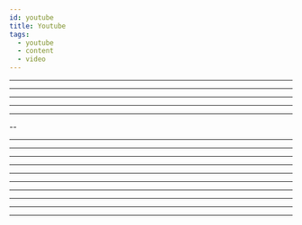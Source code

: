 ```yaml
---
id: youtube
title: Youtube
tags:
  - youtube
  - content
  - video
---
```



<Embed url="https://www.youtube.com/watch?v=_SUHXY8o7gU" />

---

<Embed url="https://www.youtube.com/watch?v=3b7KvS_AoXI" />

---

<Embed url="https://www.youtube.com/watch?v=UEmqJaKZJdc" />

---

<Embed url="https://www.youtube.com/watch?v=Rw6Z3rlc0tg" />

---

<Embed url="https://www.youtube.com/watch?v=tZur40uFUKc" />

---

<Embed url="https://www.youtube.com/watch?v=Bmw_6oOvO3s" />

--

<Embed url="https://www.youtube.com/watch?v=9jDUfrWSgQU" />

---

<Embed url="https://www.youtube.com/watch?v=FszbrKybdOY" />

---

<Embed url="https://www.youtube.com/watch?v=dAazdich_qg" />

---

<Embed url="https://www.youtube.com/watch?v=0E2XfbjzmAI" />

---

<Embed url="https://www.youtube.com/watch?v=N9Al-Ok89SA" />

---

<Embed url="https://www.youtube.com/watch?v=xf8CQxfYkls" />

---

<Embed url="https://www.youtube.com/watch?v=DyOQ6SOekBI" />

---

<Embed url="https://www.youtube.com/watch?v=cEqOs1tg_C0" />

---

<Embed url="https://www.youtube.com/watch?v=d-RMMnlotzY" />

---

<Embed url="https://www.youtube.com/watch?v=X1EbHgFxSdw" />

---
